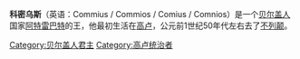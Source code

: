 {{unreferenced|time=2014-10-02T09:35:19+00:00}}
'''科密乌斯'''（英语：Commius / Commios / Comius / Comnios）是一个[[贝尔盖人|贝尔盖人]]国家[[阿特雷巴特人|阿特雷巴特]]的王，他最初生活在[[高卢|高卢]]，公元前1世纪50年代左右去了[[史前不列颠|不列颠]]。

{{君王小作品}}

[[Category:贝尔盖人君主|Category:贝尔盖人君主]]
[[Category:高卢统治者|Category:高卢统治者]]